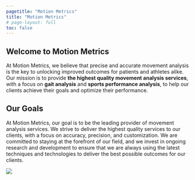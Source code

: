 ```yaml
---
pagetitle: "Motion Metrics"
title: "Motion Metrics"
# page-layout: full
toc: false
---
```


## Welcome to Motion Metrics
At Motion Metrics, we believe that precise and accurate movement analysis is the key to unlocking improved outcomes for patients and athletes alike. Our mission is to provide **the highest quality movement analysis services**, with a focus on **gait analysis** and **sports performance analysis**, to help our clients achieve their goals and optimize their performance.

## Our Goals
At Motion Metrics, our goal is to be the leading provider of movement analysis services. We strive to deliver the highest quality services to our clients, with a focus on accuracy, precision, and customization. We are committed to staying at the forefront of our field, and we invest in ongoing research and development to ensure that we are always using the latest techniques and technologies to deliver the best possible outcomes for our clients.

![](./img/showcase.svg){.hero}
